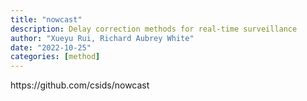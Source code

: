 ```yaml
---
title: "nowcast"
description: Delay correction methods for real-time surveillance
author: "Xueyu Rui, Richard Aubrey White"
date: "2022-10-25"
categories: [method]
---
```


https://github.com/csids/nowcast
